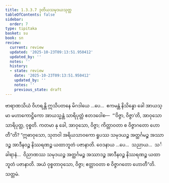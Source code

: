 ```yaml
---
title: 1.3.3.7 ဒုတိယသမုဒယသုတ္တ
tableOfContents: false
sidebar:
  order: 7
type: tipitaka
basket: su
book: sn
review:
  current: review
  updated: '2025-10-23T09:13:51.950412'
  updated_by: ''
  notes: ''
  history:
  - state: review
    date: '2025-10-23T09:13:51.950412'
    updated_by: ''
    notes: ''
    previous_state: draft
---
```



<ReviewStatus review={frontmatter.review} showDetails={true} />

<HypothesisAnnotation frontmatter={frontmatter} />

<DynamicBreadcrumb />

<Division number="132" book="sn" e="ch" v="18" p="299">

<Paragraph number="740" book="sn">
ဗာရာဏသိယံ ဝိဟရန္တိ ဣသိပတနေ မိဂဒါယေ …ပေ…  ဧကမန္တံ နိသိန္နော ခေါ အာယသ္မာ မဟာကောဋ္ဌိကော အာယသ္မန္တံ သာရိပုတ္တံ ဧတဒဝေါစ—  “‘ဝိဇ္ဇာ, ဝိဇ္ဇာ’တိ, အာဝုသော သာရိပုတ္တ, ဝုစ္စတိ. ကတမာ နု ခေါ, အာဝုသော, ဝိဇ္ဇာ; ကိတ္တာဝတာ စ ဝိဇ္ဇာဂတော ဟောတီ”တိ?
</Paragraph>

<Paragraph number="741" book="sn">
“ဣဓာဝုသော, သုတဝါ အရိယသာဝကော ရူပဿ သမုဒယဉ္စ အတ္ထင်္ဂမဉ္စ အဿာဒဉ္စ အာဒီနဝဉ္စ နိဿရဏဉ္စ ယထာဘူတံ ပဇာနာတိ. ဝေဒနာယ …ပေ…  သညာယ…  သင်္ခါရာနံ…  ဝိညာဏဿ သမုဒယဉ္စ အတ္ထင်္ဂမဉ္စ အဿာဒဉ္စ အာဒီနဝဉ္စ နိဿရဏဉ္စ ယထာဘူတံ ပဇာနာတိ. အယံ ဝုစ္စတာဝုသော, ဝိဇ္ဇာ; ဧတ္တာဝတာ စ ဝိဇ္ဇာဂတော ဟောတီ”တိ.

</Paragraph>
</Division>

<Paragraph number="742" type="center" book="sn">
သတ္တမံ.
</Paragraph>